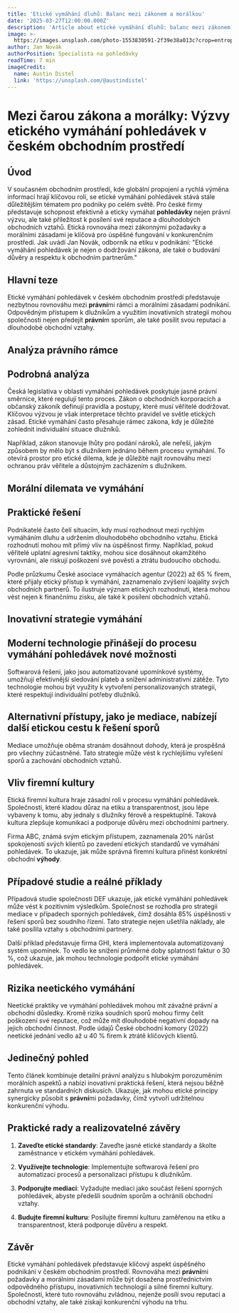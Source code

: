 ```yaml
---
title: 'Etické vymáhání dluhů: Balanc mezi zákonem a morálkou'
date: '2025-03-27T12:00:00.000Z'
description: 'Article about etické vymáhání dluhů: balanc mezi zákonem a morálkou'
image: >-
  https://images.unsplash.com/photo-1553830591-2f39e38a013c?crop=entropy&cs=tinysrgb&fit=max&fm=jpg&ixid=M3w3MjA5MjJ8MHwxfHJhbmRvbXx8fHx8fHx8fDE3NDMwMjQyNTh8&ixlib=rb-4.0.3&q=80&w=1080
author: Jan Novák
authorPosition: Specialista na pohledávky
readTime: 7 min
imageCredit:
  name: Austin Distel
  link: 'https://unsplash.com/@austindistel'
---
```

# Mezi čarou zákona a morálky: Výzvy etického vymáhání pohledávek v českém obchodním prostředí

## Úvod

V současném obchodním prostředí, kde globální propojení a rychlá výměna informací hrají klíčovou roli, se etické vymáhání pohledávek stává stále důležitějším tématem pro podniky po celém světě. Pro české firmy představuje schopnost efektivně a eticky vymáhat **pohledávky** nejen právní výzvu, ale také příležitost k posílení své reputace a dlouhodobých obchodních vztahů. Etická rovnováha mezi zákonnými požadavky a morálními zásadami je klíčová pro úspěšné fungování v konkurenčním prostředí. Jak uvádí Jan Novák, odborník na etiku v podnikání: "Etické vymáhání pohledávek je nejen o dodržování zákona, ale také o budování důvěry a respektu k obchodním partnerům."

## Hlavní teze

Etické vymáhání pohledávek v českém obchodním prostředí představuje nezbytnou rovnováhu mezi **právní**mi rámci a morálními zásadami podnikání. Odpovědným přístupem k dlužníkům a využitím inovativních strategií mohou společnosti nejen předejít **právní**m sporům, ale také posílit svou reputaci a dlouhodobé obchodní vztahy.

## Analýza právního rámce

## Podrobná analýza

Česká legislativa v oblasti vymáhání pohledávek poskytuje jasné právní směrnice, které regulují tento proces. Zákon o obchodních korporacích a občanský zákoník definují pravidla a postupy, které musí věřitelé dodržovat. Klíčovou výzvou je však interpretace těchto pravidel ve světle etických zásad. Etické vymáhání často přesahuje rámec zákona, kdy je důležité zohlednit individuální situace dlužníků.

Například, zákon stanovuje lhůty pro podání nároků, ale neřeší, jakým způsobem by mělo být s dlužníkem jednáno během procesu vymáhání. To otevírá prostor pro etické dilema, kde je důležité najít rovnováhu mezi ochranou práv věřitele a důstojným zacházením s dlužníkem.

## Morální dilemata ve vymáhání

## Praktické řešení

Podnikatelé často čelí situacím, kdy musí rozhodnout mezi rychlým vymáháním dluhu a udržením dlouhodobého obchodního vztahu. Etická rozhodnutí mohou mít přímý vliv na úspěšnost firmy. Například, pokud věřitelé uplatní agresivní taktiky, mohou sice dosáhnout okamžitého vyrovnání, ale riskují poškození své pověsti a ztrátu budoucího obchodu.

Podle průzkumu České asociace vymáhacích agentur (2022) až 65 % firem, které přijaly etický přístup k vymáhání, zaznamenalo zvýšení loajality svých obchodních partnerů. To ilustruje význam etických rozhodnutí, která mohou vést nejen k finančnímu zisku, ale také k posílení obchodních vztahů.

## Inovativní strategie vymáhání

## Moderní technologie přinášejí do procesu vymáhání pohledávek nové možnosti

Softwarová řešení, jako jsou automatizované upomínkové systémy, umožňují efektivnější sledování plateb a snížení administrativní zátěže. Tyto technologie mohou být využity k vytvoření personalizovaných strategií, které respektují individuální potřeby dlužníků.

## Alternativní přístupy, jako je mediace, nabízejí další etickou cestu k řešení sporů

Mediace umožňuje oběma stranám dosáhnout dohody, která je prospěšná pro všechny zúčastněné. Tato strategie může vést k rychlejšímu vyřešení sporů a zachování obchodních vztahů.

## Vliv firemní kultury

Etická firemní kultura hraje zásadní roli v procesu vymáhání pohledávek. Společnosti, které kladou důraz na etiku a transparentnost, jsou lépe vybaveny k tomu, aby jednaly s dlužníky férově a respektuplně. Taková kultura zlepšuje komunikaci a podporuje důvěru mezi obchodními partnery.

Firma ABC, známá svým etickým přístupem, zaznamenala 20% nárůst spokojenosti svých klientů po zavedení etických standardů ve vymáhání pohledávek. To ukazuje, jak může správná firemní kultura přinést konkrétní obchodní **výhody**.

## Případové studie a reálné příklady

Případová studie společnosti DEF ukazuje, jak etické vymáhání pohledávek může vést k pozitivním výsledkům. Společnost se rozhodla pro strategii mediace v případech sporných pohledávek, čímž dosáhla 85% úspěšnosti v řešení sporů bez soudního řízení. Tato strategie nejen ušetřila náklady, ale také posílila vztahy s obchodními partnery.

Další příklad představuje firma GHI, která implementovala automatizovaný systém upomínek. To vedlo ke snížení průměrné doby splatnosti faktur o 30 %, což ukazuje, jak mohou technologie podpořit etické vymáhání pohledávek.

## Rizika neetického vymáhání

Neetické praktiky ve vymáhání pohledávek mohou mít závažné právní a obchodní důsledky. Kromě rizika soudních sporů mohou firmy čelit poškození své reputace, což může mít dlouhodobé negativní dopady na jejich obchodní činnost. Podle údajů České obchodní komory (2022) neetické jednání vedlo až u 40 % firem k ztrátě klíčových klientů.

## Jedinečný pohled

Tento článek kombinuje detailní právní analýzu s hlubokým porozuměním morálních aspektů a nabízí inovativní praktická řešení, která nejsou běžně zahrnuta ve standardních diskusích. Ukazuje, jak mohou etické principy synergicky působit s **právní**mi požadavky, čímž vytvoří udržitelnou konkurenční výhodu.

## Praktické rady a realizovatelné závěry

1. **Zaveďte etické standardy**: Zaveďte jasné etické standardy a školte zaměstnance v etickém vymáhání pohledávek.
   
2. **Využívejte technologie**: Implementujte softwarová řešení pro automatizaci procesů a personalizaci přístupu k dlužníkům.

3. **Podporujte mediaci**: Vyžadujte mediaci jako součást řešení sporných pohledávek, abyste předešli soudním sporům a ochránili obchodní vztahy.

4. **Budujte firemní kulturu**: Posilujte firemní kulturu zaměřenou na etiku a transparentnost, která podporuje důvěru a respekt.

## Závěr

Etické vymáhání pohledávek představuje klíčový aspekt úspěšného podnikání v českém obchodním prostředí. Rovnováha mezi **právní**mi požadavky a morálními zásadami může být dosažena prostřednictvím odpovědného přístupu, inovativních technologií a silné firemní kultury. Společnosti, které tuto rovnováhu zvládnou, nejenže posílí svou reputaci a obchodní vztahy, ale také získají konkurenční výhodu na trhu.
